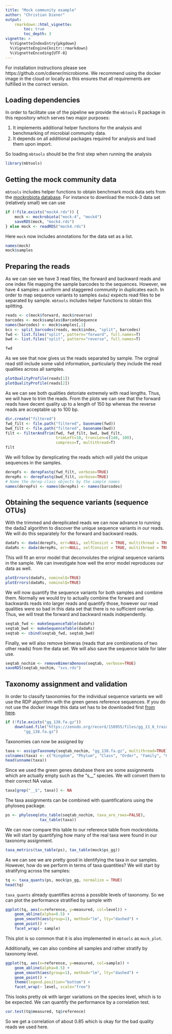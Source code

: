 ```yaml
---
title: "Mock community example"
author: "Christian Diener"
output:
    rmarkdown::html_vignette:
        toc: true
        toc_depth: 3
vignette: >
  %\VignetteIndexEntry{pkgdown}
  %\VignetteEngine{knitr::rmarkdown}
  %\VignetteEncoding{UTF-8}
---
```



For installation instructions please see https://github.com/cdiener/microbiome.
We recommend using the docker image in the cloud or locally as this ensures
that all requirements are fulfilled in the correct version.

## Loading dependencies

In order to facilitate use of the pipeline we provide the `mbtools` R package
in this repository which serves two major purposes:

1. It implements additional helper functions for the analysis and benchmarking
   of microbial community data.
2. It depends on all additional packages required for analysis and load them
   upon import.

So loading `mbtools` should be the first step when running the analysis

```r
library(mbtools)
```

## Getting the mock community data

`mbtools` includes helper functions to obtain benchmark mock data sets from
the [mockrobiota database](https://peerj.com/preprints/2065/). For instance
to download the mock-3 data set (relatively small) we can use

```r
if (!file.exists("mock4.rds")) {
    mock <- mockrobiota("mock-4", "mock4")
    saveRDS(mock, "mock4.rds")
} else mock <- readRDS("mock4.rds")
```

Here `mock` now includes annotations for the data set as a list.

```r
names(mock)
mock$samples
```

## Preparing the reads

As we can see we have 3 read files, the forward and backward reads and one
index file mapping the sample barcodes to the sequences. However, we have 4
samples: a uniform and staggered community in duplicates each. In order to
map sequence variants to samples `dada2` expects read files to be separated by
sample. `mbtools` includes helper functions to obtain this splitting.

```r
reads <- c(mock$forward, mock$reverse)
barcodes <- mock$samples$BarcodeSequence
names(barcodes) <- mock$samples[,1]
bcs <- split_barcodes(reads, mock$index, "split", barcodes)
fwd <- list.files("split", pattern="forward", full.names=T)
bwd <- list.files("split", pattern="reverse", full.names=T)

fwd
```

As we see that now gives us the reads separated by sample. The orginal read
still include some valid information, particularly they include the read qualities
across all samples.

```r
plotQualityProfile(reads[1])
plotQualityProfile(reads[2])
```

As we can see both qualities detoriate extremely with read lengths. Thus,
we will have to trim the reads. From the plots we can see that the forward
reads have decent quality up to a length of 150 bp whereas the reverse reads
are acceptable up to 100 bp.

```r
dir.create("filtered")
fwd_filt <- file.path("filtered", basename(fwd))
bwd_filt <- file.path("filtered", basename(bwd))
filt <- filterAndTrim(fwd, fwd_filt, bwd, bwd_filt,
                      trimLeft=10, truncLen=c(140, 100),
                      compress=T, multithread=T)
filt
```

We will follow by dereplicating the reads which will yield the unique
sequences in the samples.

```r
derepFs <- derepFastq(fwd_filt, verbose=TRUE)
derepRs <- derepFastq(bwd_filt, verbose=TRUE)
# Name the derep-class objects by the sample names
names(derepFs) <- names(derepRs) <- names(barcodes)
```

## Obtaining the sequence variants (sequence OTUs)

With the trimmed and dereplicated reads we can now advance to running the dada2
algorithm to discover the unique sequence variants in our reads. We will do this
separately for the forward and backward reads.

```r
dadaFs <- dada(derepFs, err=NULL, selfConsist = TRUE, multithread = TRUE)
dadaRs <- dada(derepRs, err=NULL, selfConsist = TRUE, multithread = TRUE)
```

This will fit an error model that deconvolutes the original sequence variants
in the sample. We can investigate how well the error model reproduces our data
as well.

```r
plotErrors(dadaFs, nominalQ=TRUE)
plotErrors(dadaRs, nominalQ=TRUE)
```

We will now quantify the sequence variants for both samples and combine them.
Normally we would try to actually combine the forward and backwards reads into
larger reads and quantify those, however our read qualities were so bad in this
data set that there is no sufficient overlap. Thus, we will treat the forward and
backward reads independently.

```r
seqtab_fwd <- makeSequenceTable(dadaFs)
seqtab_bwd <- makeSequenceTable(dadaRs)
seqtab <- cbind(seqtab_fwd, seqtab_bwd)
```

Finally, we will also remove bimeras (reads that are combinations of two other
reads) from the data set. We will also save the sequence table for later use.

```r
seqtab_nochim <- removeBimeraDenovo(seqtab, verbose=TRUE)
saveRDS(seqtab_nochim, "svs.rds")
```

## Taxonomy assignment and validation

In order to classify taxonomies for the individual sequence variants we will
use the RDP algorithm with the green genes reference sequences. If you do not
use the docker image this data set has to be downloaded first
[from here](http://doi.org/10.5281/zenodo.158955).

```r
if (!file.exists("gg_138.fa.gz"))
    download.file("https://zenodo.org/record/158955/files/gg_13_8_train_set_97.fa.gz",
        "gg_138.fa.gz")
```

Taxonomies can now be assigned by

```r
taxa <- assignTaxonomy(seqtab_nochim, "gg_138.fa.gz", multithread=TRUE)
colnames(taxa) <- c("Kingdom", "Phylum", "Class", "Order", "Family", "Genus", "Species")
head(unname(taxa))
```

Since we used the green genes database there are some assignments which are
actually empty such as the "s__" species. We will convert them to their correct
NA value.

```r
taxa[grep("__$", taxa)] <- NA
```

The taxa assignments can be combined with quantifications using the phyloseq package.

```r
ps <- phyloseq(otu_table(seqtab_nochim, taxa_are_rows=FALSE),
               tax_table(taxa))
```

We can now compare this table to our reference table from mockrobiota. We will
start by quantifying how many of the real taxa were found in our taxonomy
assignment.

```r
taxa_metrics(tax_table(ps), tax_table(mock$ps_gg))
```

As we can see we are pretty good in identifying the taxa in our samples.
However, how do we perform in terms of taxa quantities? We will
start by stratifying across the samples:

```r
tq <- taxa_quants(ps, mock$ps_gg, normalize = TRUE)
head(tq)
```

`taxa_quants` already quantifies across a possible levels of taxonomy. So we
can plot the performance stratified by sample with

```r
ggplot(tq, aes(x=reference, y=measured, col=level)) +
    geom_abline(alpha=0.5) +
    geom_smooth(aes(group=1), method="lm", lty="dashed") +
    geom_point() +
    facet_wrap(~ sample)
```

This plot is so common that it is also implemented in `mbtools` as `mock_plot`.

Additionally, we can also combine all samples and rather stratify by taxonomy
level.

```r
ggplot(tq, aes(x=reference, y=measured, col=sample)) +
    geom_abline(alpha=0.5) +
    geom_smooth(aes(group=1), method="lm", lty="dashed") +
    geom_point() +
    theme(legend.position="bottom") +
    facet_wrap(~ level, scale="free")
```

This looks pretty ok with larger variations on the species level, which is to
be expected. We can quantify the performance by a correlation test.

```r
cor.test(tq$measured, tq$reference)
```

So we get a correlation of about 0.85 which is okay for the bad quality reads
we used here.
